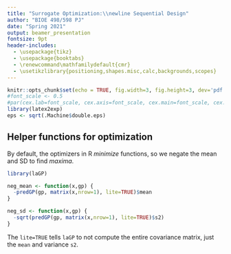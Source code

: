 ```yaml
---
title: "Surrogate Optimization:\\newline Sequential Design"
author: "BIOE 498/598 PJ"
date: "Spring 2021"
output: beamer_presentation
fontsize: 9pt
header-includes: 
  - \usepackage{tikz}
  - \usepackage{booktabs}
  - \renewcommand\mathfamilydefault{cmr}
  - \usetikzlibrary{positioning,shapes.misc,calc,backgrounds,scopes} 
---
```


```r
knitr::opts_chunk$set(echo = TRUE, fig.width=3, fig.height=3, dev='pdf', fig.align = 'center')
#font_scale <- 0.5
#par(cex.lab=font_scale, cex.axis=font_scale, cex.main=font_scale, cex.sub=font_scale)
library(latex2exp)
eps <- sqrt(.Machine$double.eps) 
```

## Helper functions for optimization

By default, the optimizers in R *minimize* functions, so we negate the mean and SD to find *maxima*.

\bigskip
\footnotesize
```r
library(laGP)

neg_mean <- function(x,gp) {
  -predGP(gp, matrix(x,nrow=1), lite=TRUE)$mean
}

neg_sd <- function(x,gp) {
  -sqrt(predGP(gp, matrix(x,nrow=1), lite=TRUE)$s2)
}
```

\normalsize
\bigskip
The `lite=TRUE` tells `laGP` to not compute the entire covariance matrix, just the `mean` and variance `s2`.

